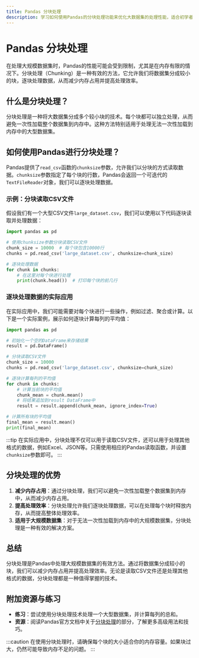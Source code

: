 ```yaml
---
title: Pandas 分块处理
description: 学习如何使用Pandas的分块处理功能来优化大数据集的处理性能，适合初学者。
---
```


# Pandas 分块处理

在处理大规模数据集时，Pandas的性能可能会受到限制，尤其是在内存有限的情况下。分块处理（Chunking）是一种有效的方法，它允许我们将数据集分成较小的块，逐块处理数据，从而减少内存占用并提高处理效率。

## 什么是分块处理？

分块处理是一种将大数据集分成多个较小块的技术。每个块都可以独立处理，从而避免一次性加载整个数据集到内存中。这种方法特别适用于处理无法一次性加载到内存中的大型数据集。

## 如何使用Pandas进行分块处理？

Pandas提供了`read_csv`函数的`chunksize`参数，允许我们以分块的方式读取数据。`chunksize`参数指定了每个块的行数，Pandas会返回一个可迭代的`TextFileReader`对象，我们可以逐块处理数据。

### 示例：分块读取CSV文件

假设我们有一个大型CSV文件`large_dataset.csv`，我们可以使用以下代码逐块读取并处理数据：

```python
import pandas as pd

# 使用chunksize参数分块读取CSV文件
chunk_size = 10000  # 每个块包含10000行
chunks = pd.read_csv('large_dataset.csv', chunksize=chunk_size)

# 逐块处理数据
for chunk in chunks:
    # 在这里对每个块进行处理
    print(chunk.head())  # 打印每个块的前几行
```

### 逐块处理数据的实际应用

在实际应用中，我们可能需要对每个块进行一些操作，例如过滤、聚合或计算。以下是一个实际案例，展示如何逐块计算每列的平均值：

```python
import pandas as pd

# 初始化一个空的DataFrame来存储结果
result = pd.DataFrame()

# 分块读取CSV文件
chunk_size = 10000
chunks = pd.read_csv('large_dataset.csv', chunksize=chunk_size)

# 逐块计算每列的平均值
for chunk in chunks:
    # 计算当前块的平均值
    chunk_mean = chunk.mean()
    # 将结果追加到result DataFrame中
    result = result.append(chunk_mean, ignore_index=True)

# 计算所有块的平均值
final_mean = result.mean()
print(final_mean)
```

:::tip
在实际应用中，分块处理不仅可以用于读取CSV文件，还可以用于处理其他格式的数据，例如Excel、JSON等。只需使用相应的Pandas读取函数，并设置`chunksize`参数即可。
:::

## 分块处理的优势

1. **减少内存占用**：通过分块处理，我们可以避免一次性加载整个数据集到内存中，从而减少内存占用。
2. **提高处理效率**：分块处理允许我们逐块处理数据，可以在处理每个块时释放内存，从而提高整体处理效率。
3. **适用于大规模数据集**：对于无法一次性加载到内存中的大规模数据集，分块处理是一种有效的解决方案。

## 总结

分块处理是Pandas中处理大规模数据集的有效方法。通过将数据集分成较小的块，我们可以减少内存占用并提高处理效率。无论是读取CSV文件还是处理其他格式的数据，分块处理都是一种值得掌握的技术。

## 附加资源与练习

- **练习**：尝试使用分块处理技术处理一个大型数据集，并计算每列的总和。
- **资源**：阅读Pandas官方文档中关于[分块处理](https://pandas.pydata.org/pandas-docs/stable/user_guide/io.html#reading-files-in-chunks)的部分，了解更多高级用法和技巧。

:::caution
在使用分块处理时，请确保每个块的大小适合你的内存容量。如果块过大，仍然可能导致内存不足的问题。
:::